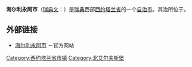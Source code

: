 {{unreferenced|time=2011-01-03T01:18:50+00:00}}
{{Infobox Kommun|
fullname=Herrljunga kommun|
coatofarms=[[File:Herrljunga_vapen.svg|100px]]|
county=[[西约塔兰省|西约塔兰省]]|
province=[[西约特兰|西约特兰]]|
capital={{link-en|海尔利永阿|Herrljunga}}|
map=[[File:Herrljunga_Municipality_in_Västra_Götaland_County.png|200px]]|
arearank=第182名|
area=512.22|
arealand=500.44|
populationrank=第232名|
population=9,243|
densityrank=第180名|
populationdensity=18.5|
website=http://www.herrljunga.se/|
footnotes=面积与人口统计数据来自[[瑞典统计局|瑞典统计局]]，截至2006年12月31日}}

'''海尔利永阿市'''（[[瑞典文|瑞典文]]：{{lang|sv|''Herrljunga kommun''}}）是[[瑞典|瑞典]]西部[[西约塔兰省|西约塔兰省]]的一个[[瑞典自治市|自治市]]。其治所位于{{link-en|海尔利永阿|Herrljunga}}。

== 外部链接 ==
* [http://www.herrljunga.se 海尔利永阿市] {{Wayback|url=http://www.herrljunga.se/ |date=20190716082356 }}－官方网站

{{Västra Götaland County}}
{{Localities in Herrljunga Municipality}}

{{coord|58|05|N|13|02|E|source:enwiki-plaintext-parser|display=title}}

[[Category:西约塔兰省市镇|Category:西约塔兰省市镇]]
[[Category:北艾尔夫斯堡|Category:北艾尔夫斯堡]]